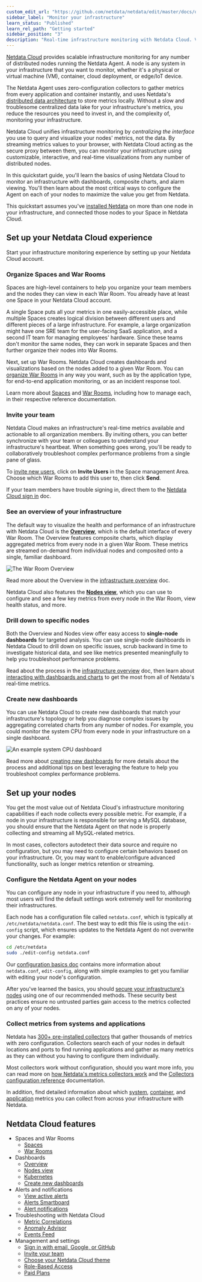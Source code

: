 ```yaml
---
custom_edit_url: "https://github.com/netdata/netdata/edit/master/docs/quickstart/infrastructure.md"
sidebar_label: "Monitor your infrastructure"
learn_status: "Published"
learn_rel_path: "Getting started"
sidebar_position: "3"
description: "Real-time infrastructure monitoring with Netdata Cloud. View key metrics, insightful charts, and active alarms from all your nodes."
---
```




[Netdata Cloud](https://app.netdata.cloud) provides scalable infrastructure monitoring for any number of distributed
nodes running the Netdata Agent. A node is any system in your infrastructure that you want to monitor, whether it's a
physical or virtual machine (VM), container, cloud deployment, or edge/IoT device.

The Netdata Agent uses zero-configuration collectors to gather metrics from every application and container instantly,
and uses Netdata's [distributed data architecture](/docs/nightly/getting-started/concepts/distributed-data-architecture) to store metrics
locally. Without a slow and troublesome centralized data lake for your infrastructure's metrics, you reduce the
resources you need to invest in, and the complexity of, monitoring your infrastructure. 

Netdata Cloud unifies infrastructure monitoring by _centralizing the interface_ you use to query and visualize your
nodes' metrics, not the data. By streaming metrics values to your browser, with Netdata Cloud acting as the secure proxy
between them, you can monitor your infrastructure using customizable, interactive, and real-time visualizations from any
number of distributed nodes.

In this quickstart guide, you'll learn the basics of using Netdata Cloud to monitor an infrastructure with dashboards,
composite charts, and alarm viewing. You'll then learn about the most critical ways to configure the Agent on each of
your nodes to maximize the value you get from Netdata.

This quickstart assumes you've [installed Netdata](/docs/nightly/getting-started/install-netdata)
on more than one node in your infrastructure, and connected those nodes to your Space in Netdata Cloud. 

## Set up your Netdata Cloud experience

Start your infrastructure monitoring experience by setting up your Netdata Cloud account.

### Organize Spaces and War Rooms

Spaces are high-level containers to help you organize your team members and the nodes they can view in each War Room.
You already have at least one Space in your Netdata Cloud account.

A single Space puts all your metrics in one easily-accessible place, while multiple Spaces creates logical division
between different users and different pieces of a large infrastructure. For example, a large organization might have one
SRE team for the user-facing SaaS application, and a second IT team for managing employees' hardware. Since these teams
don't monitor the same nodes, they can work in separate Spaces and then further organize their nodes into War Rooms.

Next, set up War Rooms. Netdata Cloud creates dashboards and visualizations based on the nodes added to a given War
Room. You can [organize War Rooms](/docs/nightly/getting-started/war-rooms#war-room-organization) in any way
you want, such as by the application type, for end-to-end application monitoring, or as an incident response tool.

Learn more about [Spaces](/docs/nightly/getting-started/spaces) and [War
Rooms](/docs/nightly/getting-started/war-rooms), including how to manage each, in their respective reference
documentation.

### Invite your team

Netdata Cloud makes an infrastructure's real-time metrics available and actionable to all organization members. By
inviting others, you can better synchronize with your team or colleagues to understand your infrastructure's heartbeat.
When something goes wrong, you'll be ready to collaboratively troubleshoot complex performance problems from a single
pane of glass.

To [invite new users](/docs/nightly/getting-started/invite-your-team), click on **Invite Users** in the
Space management Area. Choose which War Rooms to add this user to, then click **Send**.

If your team members have trouble signing in, direct them to the [Netdata Cloud sign
in](/docs/nightly/getting-started/sign-in-with-email-google-or-github) doc.

### See an overview of your infrastructure

The default way to visualize the health and performance of an infrastructure with Netdata Cloud is the
[**Overview**](/docs/nightly/visualization,-charts-and-dashboards/see-an-overview-of-your-infrastructure), which is the default interface of every War Room. The
Overview features composite charts, which display aggregated metrics from every node in a given War Room. These metrics
are streamed on-demand from individual nodes and composited onto a single, familiar dashboard.

![The War Room
Overview](https://user-images.githubusercontent.com/1153921/108732681-09791980-74eb-11eb-9ba2-98cb1b6608de.png)

Read more about the Overview in the [infrastructure overview](/docs/nightly/visualization,-charts-and-dashboards/see-an-overview-of-your-infrastructure) doc.

Netdata Cloud also features the [**Nodes view**](/docs/nightly/visualization,-charts-and-dashboards/nodes-view), which you can
use to configure and see a few key metrics from every node in the War Room, view health status, and more.

### Drill down to specific nodes

Both the Overview and Nodes view offer easy access to **single-node dashboards** for targeted analysis. You can use
single-node dashboards in Netdata Cloud to drill down on specific issues, scrub backward in time to investigate
historical data, and see like metrics presented meaningfully to help you troubleshoot performance problems.

Read about the process in the [infrastructure
overview](/docs/nightly/visualization,-charts-and-dashboards/see-an-overview-of-your-infrastructure#drill-down-with-single-node-dashboards) doc, then learn about [interacting with
dashboards and charts](/docs/nightly/visualization,-charts-and-dashboards/interact-with-charts) to get the most from all of Netdata's real-time
metrics.

### Create new dashboards

You can use Netdata Cloud to create new dashboards that match your infrastructure's topology or help you diagnose
complex issues by aggregating correlated charts from any number of nodes. For example, you could monitor the system CPU
from every node in your infrastructure on a single dashboard.

![An example system CPU
dashboard](https://user-images.githubusercontent.com/1153921/108732974-4b09c480-74eb-11eb-87a2-c67e569c08b6.png)

Read more about [creating new dashboards](/docs/nightly/visualization,-charts-and-dashboards/create-new-dashboards) for more details about the process and
additional tips on best leveraging the feature to help you troubleshoot complex performance problems.

## Set up your nodes

You get the most value out of Netdata Cloud's infrastructure monitoring capabilities if each node collects every
possible metric. For example, if a node in your infrastructure is responsible for serving a MySQL database, you should
ensure that the Netdata Agent on that node is properly collecting and streaming all MySQL-related metrics.

In most cases, collectors autodetect their data source and require no configuration, but you may need to configure
certain behaviors based on your infrastructure. Or, you may want to enable/configure advanced functionality, such as
longer metrics retention or streaming.

### Configure the Netdata Agent on your nodes

You can configure any node in your infrastructure if you need to, although most users will find the default settings
work extremely well for monitoring their infrastructures.

Each node has a configuration file called `netdata.conf`, which is typically at `/etc/netdata/netdata.conf`. The best
way to edit this file is using the `edit-config` script, which ensures updates to the Netdata Agent do not overwrite
your changes. For example:

```bash
cd /etc/netdata
sudo ./edit-config netdata.conf
```

Our [configuration basics doc](/docs/nightly/getting-started/configuration) contains more information about `netdata.conf`, `edit-config`,
along with simple examples to get you familiar with editing your node's configuration.

After you've learned the basics, you should [secure your infrastructure's nodes](/docs/nightly/deployment-in-production/security/secure-your-nodes) using
one of our recommended methods. These security best practices ensure no untrusted parties gain access to the metrics
collected on any of your nodes.

### Collect metrics from systems and applications

Netdata has [300+ pre-installed collectors](/docs/nightly/data-collection---importing-data/monitor-anything) that gather thousands of metrics with zero
configuration. Collectors search each of your nodes in default locations and ports to find running applications and
gather as many metrics as they can without you having to configure them individually.

Most collectors work without configuration, should you want more info, you can read more on [how Netdata's metrics collectors work](/docs/nightly/data-collection---importing-data) and the [Collectors configuration reference](/docs/nightly/data-collection---importing-data/collectors-configuration) documentation.

In addition, find detailed information about which [system](/docs/nightly/data-collection---importing-data/system-metrics),
[container](/docs/nightly/data-collection---importing-data/container-metrics), and [application](/docs/nightly/data-collection---importing-data/application-metrics) metrics you can
collect from across your infrastructure with Netdata.

## Netdata Cloud features

<Grid columns="2">
  <Box
    title="Spaces and War Rooms">
    <BoxList>
      <BoxListItemRegexLink to="[](/docs/nightly/getting-started/spaces)" title="Spaces" />
      <BoxListItemRegexLink to="[](/docs/nightly/getting-started/war-rooms)" title="War Rooms" />
    </BoxList>
  </Box>
  <Box
    title="Dashboards">
    <BoxList>
      <BoxListItemRegexLink to="[](/docs/nightly/visualization,-charts-and-dashboards/home-overview-and-single-node-view)" title="Overview" />
      <BoxListItemRegexLink to="[](/docs/nightly/visualization,-charts-and-dashboards/nodes-view)" title="Nodes view" />
      <BoxListItemRegexLink to="[](/docs/nightly/visualization,-charts-and-dashboards/kubernetes-visualizations)" title="Kubernetes" />
      <BoxListItemRegexLink to="[](/docs/nightly/visualization,-charts-and-dashboards/build-new-dashboards)" title="Create new dashboards" />
    </BoxList>
  </Box>
  <Box
    title="Alerts and notifications">
    <BoxList>
      <BoxListItemRegexLink to="[](/docs/nightly/alerts-and-notifications/cloud-alert-notifications/view-active-alerts)" title="View active alerts" />
      <BoxListItemRegexLink to="[](/docs/nightly/alerts-and-notifications/cloud-alert-notifications/alerts-smartboard)" title="Alerts Smartboard" />
      <BoxListItemRegexLink to="[](/docs/nightly/alerts-and-notifications/cloud-alert-notifications)" title="Alert notifications" />
    </BoxList>
  </Box>
  <Box
    title="Troubleshooting with Netdata Cloud">
    <BoxListItemRegexLink to="[](/docs/nightly/troubleshooting-and-machine-learning/metric-correlations)" title="Metric Correlations" />
    <BoxListItemRegexLink to="[](/docs/nightly/troubleshooting-and-machine-learning/anomaly-advisor)" title="Anomaly Advisor" />
    <BoxListItemRegexLink to="[](/docs/nightly/troubleshooting-and-machine-learning/events-feed)" title="Events Feed" />
  </Box>
  <Box
    title="Management and settings">
    <BoxList>
      <BoxListItemRegexLink to="[](/docs/nightly/getting-started/sign-in-with-email-google-or-github)" title="Sign in with email, Google, or GitHub" />
      <BoxListItemRegexLink to="[](/docs/nightly/getting-started/invite-your-team)" title="Invite your team" />
      <BoxListItemRegexLink to="[](/docs/nightly/getting-started/choose-your-netdata-cloud-theme)" title="Choose your Netdata Cloud theme" />
      <BoxListItemRegexLink to="[](/docs/nightly/deployment-in-production/security/role-based-access-model)" title="Role-Based Access" />
      <BoxListItemRegexLink to="[](/docs/nightly/getting-started/concepts/netdata-plans)" title="Paid Plans" />
    </BoxList>
  </Box>
</Grid>

- Spaces and War Rooms
  - [Spaces](/docs/nightly/getting-started/spaces)
  - [War Rooms](/docs/nightly/getting-started/war-rooms)
- Dashboards
  - [Overview](/docs/nightly/visualization,-charts-and-dashboards/home-overview-and-single-node-view)
  - [Nodes view](/docs/nightly/visualization,-charts-and-dashboards/nodes-view)
  - [Kubernetes](/docs/nightly/visualization,-charts-and-dashboards/kubernetes-visualizations)
  - [Create new dashboards](/docs/nightly/visualization,-charts-and-dashboards/build-new-dashboards)
- Alerts and notifications
  - [View active alerts](/docs/nightly/alerts-and-notifications/cloud-alert-notifications/view-active-alerts)
  - [Alerts Smartboard](/docs/nightly/alerts-and-notifications/cloud-alert-notifications/alerts-smartboard)
  - [Alert notifications](/docs/nightly/alerts-and-notifications/cloud-alert-notifications)
- Troubleshooting with Netdata Cloud
  - [Metric Correlations](/docs/nightly/troubleshooting-and-machine-learning/metric-correlations)
  - [Anomaly Advisor](/docs/nightly/troubleshooting-and-machine-learning/anomaly-advisor)
  - [Events Feed](/docs/nightly/troubleshooting-and-machine-learning/events-feed)
- Management and settings
  - [Sign in with email, Google, or GitHub](/docs/nightly/getting-started/sign-in-with-email-google-or-github)
  - [Invite your team](/docs/nightly/getting-started/invite-your-team)
  - [Choose your Netdata Cloud theme](/docs/nightly/getting-started/choose-your-netdata-cloud-theme)
  - [Role-Based Access](/docs/nightly/deployment-in-production/security/role-based-access-model)
  - [Paid Plans](/docs/nightly/getting-started/concepts/netdata-plans)

